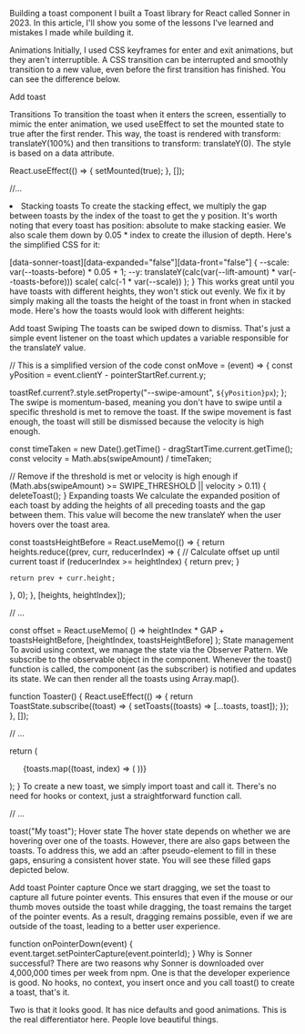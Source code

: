 Building a toast component
I built a Toast library for React called Sonner in 2023. In this article, I'll show you some of the lessons I've learned and mistakes I made while building it.

Animations
Initially, I used CSS keyframes for enter and exit animations, but they aren't interruptible. A CSS transition can be interrupted and smoothly transition to a new value, even before the first transition has finished. You can see the difference below.

Add toast

Transitions
To transition the toast when it enters the screen, essentially to mimic the enter animation, we used useEffect to set the mounted state to true after the first render. This way, the toast is rendered with transform: translateY(100%) and then transitions to transform: translateY(0). The style is based on a data attribute.

React.useEffect(() => {
  setMounted(true);
}, []);
 
//...
 
<li data-mounted={mounted}>
Stacking toasts
To create the stacking effect, we multiply the gap between toasts by the index of the toast to get the y position. It's worth noting that every toast has position: absolute to make stacking easier. We also scale them down by 0.05 * index to create the illusion of depth. Here's the simplified CSS for it:

[data-sonner-toast][data-expanded="false"][data-front="false"] {
  --scale: var(--toasts-before) * 0.05 + 1;
  --y: translateY(calc(var(--lift-amount) * var(--toasts-before))) scale(
      calc(-1 * var(--scale))
    );
}
This works great until you have toasts with different heights, they won't stick out evenly. We fix it by simply making all the toasts the height of the toast in front when in stacked mode. Here's how the toasts would look with different heights:

Add toast
Swiping
The toasts can be swiped down to dismiss. That's just a simple event listener on the toast which updates a variable responsible for the translateY value.

// This is a simplified version of the code
const onMove = (event) => {
  const yPosition = event.clientY - pointerStartRef.current.y;
 
  toastRef.current?.style.setProperty("--swipe-amount", `${yPosition}px`);
};
The swipe is momentum-based, meaning you don't have to swipe until a specific threshold is met to remove the toast. If the swipe movement is fast enough, the toast will still be dismissed because the velocity is high enough.

const timeTaken = new Date().getTime() - dragStartTime.current.getTime();
const velocity = Math.abs(swipeAmount) / timeTaken;
 
// Remove if the threshold is met or velocity is high enough
if (Math.abs(swipeAmount) >= SWIPE_THRESHOLD || velocity > 0.11) {
  deleteToast();
}
Expanding toasts
We calculate the expanded position of each toast by adding the heights of all preceding toasts and the gap between them. This value will become the new translateY when the user hovers over the toast area.

const toastsHeightBefore = React.useMemo(() => {
  return heights.reduce((prev, curr, reducerIndex) => {
    // Calculate offset up until current toast
    if (reducerIndex >= heightIndex) {
      return prev;
    }
 
    return prev + curr.height;
  }, 0);
}, [heights, heightIndex]);
 
// ...
 
const offset = React.useMemo(
  () => heightIndex * GAP + toastsHeightBefore,
  [heightIndex, toastsHeightBefore]
);
State management
To avoid using context, we manage the state via the Observer Pattern. We subscribe to the observable object in the <Toaster /> component. Whenever the toast() function is called, the <Toaster /> component (as the subscriber) is notified and updates its state. We can then render all the toasts using Array.map().

function Toaster() {
  React.useEffect(() => {
    return ToastState.subscribe((toast) => {
      setToasts((toasts) => [...toasts, toast]);
    });
  }, []);
 
  // ...
 
  return (
    <ol>
      {toasts.map((toast, index) => (
        <Toast key={toast.id} toast={toast} />
      ))}
    </ol>
  );
}
To create a new toast, we simply import toast and call it. There's no need for hooks or context, just a straightforward function call.

 
// ...
 
toast("My toast");
Hover state
The hover state depends on whether we are hovering over one of the toasts. However, there are also gaps between the toasts. To address this, we add an :after pseudo-element to fill in these gaps, ensuring a consistent hover state. You will see these filled gaps depicted below.

Add toast
Pointer capture
Once we start dragging, we set the toast to capture all future pointer events. This ensures that even if the mouse or our thumb moves outside the toast while dragging, the toast remains the target of the pointer events. As a result, dragging remains possible, even if we are outside of the toast, leading to a better user experience.

function onPointerDown(event) {
  event.target.setPointerCapture(event.pointerId);
}
Why is Sonner successful?
There are two reasons why Sonner is downloaded over 4,000,000 times per week from npm. One is that the developer experience is good. No hooks, no context, you insert <Toaster /> once and you call toast() to create a toast, that's it.

Two is that it looks good. It has nice defaults and good animations. This is the real differentiator here. People love beautiful things.